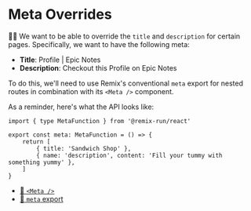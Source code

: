 # Meta Overrides

<EpicVideo url="https://www.epicweb.dev/workshops/full-stack-foundations/search-engine-optimization/dynamic-metadata-for-different-routes" />

👨‍💼 We want to be able to override the `title` and `description` for certain
pages. Specifically, we want <LinkToApp to="/users/kody" /> to have the
following meta:

- **Title**: Profile | Epic Notes
- **Description**: Checkout this Profile on Epic Notes

To do this, we'll need to use
Remix's conventional `meta` export for nested routes in combination with its
`<Meta />` component.

As a reminder, here's what the API looks like:

```tsx filename=app/routes/sandwiches.tsx
import { type MetaFunction } from '@remix-run/react'

export const meta: MetaFunction = () => {
	return [
		{ title: 'Sandwich Shop' },
		{ name: 'description', content: 'Fill your tummy with something yummy' },
	]
}
```

- [📜 `<Meta />`](https://remix.run/docs/en/main/components/meta)
- [📜 `meta` export](https://remix.run/docs/en/main/route/meta-v2)
